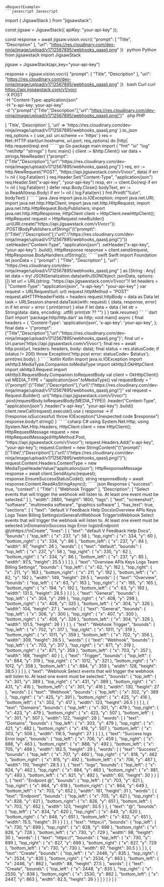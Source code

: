 
    <RequestExample>
    ```javascript Javascript
import { JigsawStack } from "jigsawstack";

const jigsaw = JigsawStack({ apiKey: "your-api-key" });

const response = await jigsaw.vision.vocr({
      "prompt": [
            "Title",
            "Description"
      ],
      "url": "https://res.cloudinary.com/dev-ninja/image/upload/v1712567895/webhooks_qaaslj.png"
})
    ```
    ```python Python
from jigsawstack import JigsawStack

jigsaw = JigsawStack(api_key="your-api-key")

response = jigsaw.vision.vocr({
      "prompt": [
            "Title",
            "Description"
      ],
      "url": "https://res.cloudinary.com/dev-ninja/image/upload/v1712567895/webhooks_qaaslj.png"
})
    ```
    ```bash Curl
curl https://api.jigsawstack.com/v1/vocr \
 -X POST \
 -H "Content-Type: application/json" \
 -H "x-api-key: your-api-key" \
 -d "{\"prompt\":[\"Title\",\"Description\"],\"url\":\"https://res.cloudinary.com/dev-ninja/image/upload/v1712567895/webhooks_qaaslj.png\"}"
    ```
    ```php PHP
<?php
$ch = curl_init();
curl_setopt($ch, CURLOPT_URL, 'https://api.jigsawstack.com/v1/vocr');
curl_setopt($ch, CURLOPT_RETURNTRANSFER, true);
curl_setopt($ch, CURLOPT_CUSTOMREQUEST, 'POST');
curl_setopt($ch, CURLOPT_HTTPHEADER, [
    'Content-Type: application/json',
    'x-api-key: your-api-key',
]);
curl_setopt($ch, CURLOPT_POSTFIELDS, '{"prompt":["Title","Description"],"url":"https://res.cloudinary.com/dev-ninja/image/upload/v1712567895/webhooks_qaaslj.png"}');

$response = curl_exec($ch);

curl_close($ch);

    ```
    ```ruby Ruby
require 'net/http'
require 'json'

uri = URI('https://api.jigsawstack.com/v1/vocr')
req = Net::HTTP::Post.new(uri)
req.content_type = 'application/json'
req['x-api-key'] = 'your-api-key'

req.body = {
  'prompt' => [
    'Title',
    'Description'
  ],
  'url' => 'https://res.cloudinary.com/dev-ninja/image/upload/v1712567895/webhooks_qaaslj.png'
}.to_json

req_options = {
  use_ssl: uri.scheme == 'https'
}
res = Net::HTTP.start(uri.hostname, uri.port, req_options) do |http|
  http.request(req)
end

    ```
    ```go Go
package main

import (
	"fmt"
	"io"
	"log"
	"net/http"
	"strings"
)

func main() {
	client := &http.Client{}
	var data = strings.NewReader(`{"prompt":["Title","Description"],"url":"https://res.cloudinary.com/dev-ninja/image/upload/v1712567895/webhooks_qaaslj.png"}`)
	req, err := http.NewRequest("POST", "https://api.jigsawstack.com/v1/vocr", data)
	if err != nil {
		log.Fatal(err)
	}
	req.Header.Set("Content-Type", "application/json")
	req.Header.Set("x-api-key", "your-api-key")
	resp, err := client.Do(req)
	if err != nil {
		log.Fatal(err)
	}
	defer resp.Body.Close()
	bodyText, err := io.ReadAll(resp.Body)
	if err != nil {
		log.Fatal(err)
	}
	fmt.Printf("%s\n", bodyText)
}

    ```
    ```java Java
import java.io.IOException;
import java.net.URI;
import java.net.http.HttpClient;
import java.net.http.HttpRequest;
import java.net.http.HttpRequest.BodyPublishers;
import java.net.http.HttpResponse;

HttpClient client = HttpClient.newHttpClient();

HttpRequest request = HttpRequest.newBuilder()
    .uri(URI.create("https://api.jigsawstack.com/v1/vocr"))
    .POST(BodyPublishers.ofString("{\"prompt\":[\"Title\",\"Description\"],\"url\":\"https://res.cloudinary.com/dev-ninja/image/upload/v1712567895/webhooks_qaaslj.png\"}"))
    .setHeader("Content-Type", "application/json")
    .setHeader("x-api-key", "your-api-key")
    .build();

HttpResponse<String> response = client.send(request, HttpResponse.BodyHandlers.ofString());

    ```
    ```swift Swift
import Foundation

let jsonData = [
    "prompt": [
        "Title",
        "Description"
    ],
    "url": "https://res.cloudinary.com/dev-ninja/image/upload/v1712567895/webhooks_qaaslj.png"
] as [String : Any]
let data = try! JSONSerialization.data(withJSONObject: jsonData, options: [])

let url = URL(string: "https://api.jigsawstack.com/v1/vocr")!
let headers = [
    "Content-Type": "application/json",
    "x-api-key": "your-api-key"
]

var request = URLRequest(url: url)
request.httpMethod = "POST"
request.allHTTPHeaderFields = headers
request.httpBody = data as Data

let task = URLSession.shared.dataTask(with: request) { (data, response, error) in
    if let error = error {
        print(error)
    } else if let data = data {
        let str = String(data: data, encoding: .utf8)
        print(str ?? "")
    }
}

task.resume()

    ```
    ```dart Dart
import 'package:http/http.dart' as http;

void main() async {
  final headers = {
    'Content-Type': 'application/json',
    'x-api-key': 'your-api-key',
  };

  final data = '{"prompt":["Title","Description"],"url":"https://res.cloudinary.com/dev-ninja/image/upload/v1712567895/webhooks_qaaslj.png"}';

  final url = Uri.parse('https://api.jigsawstack.com/v1/vocr');

  final res = await http.post(url, headers: headers, body: data);
  final status = res.statusCode;
  if (status != 200) throw Exception('http.post error: statusCode= $status');

  print(res.body);
}

    ```
    ```kotlin Kotlin
import java.io.IOException
import okhttp3.MediaType.Companion.toMediaType
import okhttp3.OkHttpClient
import okhttp3.Request
import okhttp3.RequestBody.Companion.toRequestBody

val client = OkHttpClient()

val MEDIA_TYPE = "application/json".toMediaType()

val requestBody = "{\"prompt\":[\"Title\",\"Description\"],\"url\":\"https://res.cloudinary.com/dev-ninja/image/upload/v1712567895/webhooks_qaaslj.png\"}"

val request = Request.Builder()
  .url("https://api.jigsawstack.com/v1/vocr")
  .post(requestBody.toRequestBody(MEDIA_TYPE))
  .header("Content-Type", "application/json")
  .header("x-api-key", "your-api-key")
  .build()

client.newCall(request).execute().use { response ->
  if (!response.isSuccessful) throw IOException("Unexpected code $response")
  response.body!!.string()
}

    ```
    ```csharp C#
using System.Net.Http;
using System.Net.Http.Headers;

HttpClient client = new HttpClient();

HttpRequestMessage request = new HttpRequestMessage(HttpMethod.Post, "https://api.jigsawstack.com/v1/vocr");

request.Headers.Add("x-api-key", "your-api-key");

request.Content = new StringContent("{\"prompt\":[\"Title\",\"Description\"],\"url\":\"https://res.cloudinary.com/dev-ninja/image/upload/v1712567895/webhooks_qaaslj.png\"}");
request.Content.Headers.ContentType = new MediaTypeHeaderValue("application/json");

HttpResponseMessage response = await client.SendAsync(request);
response.EnsureSuccessStatusCode();
string responseBody = await response.Content.ReadAsStringAsync();

    ```
    </RequestExample>
    <ResponseExample>
    ```json Response
{
      "success": true,
      "context": {
            "Title": [
                  "Webhook Trigger"
            ],
            "Description": [
                  "Select events that will trigger the webhook will listen to. At least one event must be selected."
            ]
      },
      "width": 2880,
      "height": 1800,
      "tags": [
            "text",
            "screenshot",
            "software",
            "multimedia software",
            "graphics software"
      ],
      "has_text": true,
      "sections": [
            {
                  "text": "default V Feedback Help Docs\nOverview APIs Keys Logs Team Billing Settings\nGeneral\nWebhook Trigger\nWebhook Select events that will trigger the webhook will listen to. At least one event must be selected.\nDomains\nSuccess logs Error logs\nEndpoint @\nhttps://\nCreate",
                  "lines": [
                        {
                              "text": "default V Feedback Help Docs",
                              "bounds": {
                                    "top_left": {
                                          "x": 237,
                                          "y": 58
                                    },
                                    "top_right": {
                                          "x": 334,
                                          "y": 60
                                    },
                                    "bottom_right": {
                                          "x": 334,
                                          "y": 86
                                    },
                                    "bottom_left": {
                                          "x": 237,
                                          "y": 84
                                    },
                                    "width": 97,
                                    "height": 26
                              },
                              "words": [
                                    {
                                          "text": "default",
                                          "bounds": {
                                                "top_left": {
                                                      "x": 237,
                                                      "y": 58
                                                },
                                                "top_right": {
                                                      "x": 335,
                                                      "y": 62
                                                },
                                                "bottom_right": {
                                                      "x": 334,
                                                      "y": 86
                                                },
                                                "bottom_left": {
                                                      "x": 237,
                                                      "y": 85
                                                },
                                                "width": 97.5,
                                                "height": 25.5
                                          }
                                    }
                              ]
                        },
                        {
                              "text": "Overview APIs Keys Logs Team Billing Settings",
                              "bounds": {
                                    "top_left": {
                                          "x": 62,
                                          "y": 162
                                    },
                                    "top_right": {
                                          "x": 211,
                                          "y": 163
                                    },
                                    "bottom_right": {
                                          "x": 211,
                                          "y": 192
                                    },
                                    "bottom_left": {
                                          "x": 62,
                                          "y": 192
                                    },
                                    "width": 149,
                                    "height": 29.5
                              },
                              "words": [
                                    {
                                          "text": "Overview",
                                          "bounds": {
                                                "top_left": {
                                                      "x": 63,
                                                      "y": 163
                                                },
                                                "top_right": {
                                                      "x": 195,
                                                      "y": 165
                                                },
                                                "bottom_right": {
                                                      "x": 194,
                                                      "y": 192
                                                },
                                                "bottom_left": {
                                                      "x": 63,
                                                      "y": 193
                                                },
                                                "width": 131.5,
                                                "height": 28.5
                                          }
                                    }
                              ]
                        },
                        {
                              "text": "General",
                              "bounds": {
                                    "top_left": {
                                          "x": 304,
                                          "y": 299
                                    },
                                    "top_right": {
                                          "x": 408,
                                          "y": 298
                                    },
                                    "bottom_right": {
                                          "x": 408,
                                          "y": 325
                                    },
                                    "bottom_left": {
                                          "x": 304,
                                          "y": 326
                                    },
                                    "width": 104,
                                    "height": 27
                              },
                              "words": [
                                    {
                                          "text": "General",
                                          "bounds": {
                                                "top_left": {
                                                      "x": 306,
                                                      "y": 300
                                                },
                                                "top_right": {
                                                      "x": 407,
                                                      "y": 300
                                                },
                                                "bottom_right": {
                                                      "x": 406,
                                                      "y": 326
                                                },
                                                "bottom_left": {
                                                      "x": 304,
                                                      "y": 326
                                                },
                                                "width": 101.5,
                                                "height": 26
                                          }
                                    }
                              ]
                        },
                        {
                              "text": "Webhook Trigger",
                              "bounds": {
                                    "top_left": {
                                          "x": 702,
                                          "y": 317
                                    },
                                    "top_right": {
                                          "x": 1011,
                                          "y": 319
                                    },
                                    "bottom_right": {
                                          "x": 1011,
                                          "y": 359
                                    },
                                    "bottom_left": {
                                          "x": 702,
                                          "y": 356
                                    },
                                    "width": 309,
                                    "height": 39.5
                              },
                              "words": [
                                    {
                                          "text": "Webhook",
                                          "bounds": {
                                                "top_left": {
                                                      "x": 703,
                                                      "y": 317
                                                },
                                                "top_right": {
                                                      "x": 871,
                                                      "y": 319
                                                },
                                                "bottom_right": {
                                                      "x": 871,
                                                      "y": 359
                                                },
                                                "bottom_left": {
                                                      "x": 703,
                                                      "y": 357
                                                },
                                                "width": 168,
                                                "height": 40
                                          }
                                    },
                                    {
                                          "text": "Trigger",
                                          "bounds": {
                                                "top_left": {
                                                      "x": 884,
                                                      "y": 319
                                                },
                                                "top_right": {
                                                      "x": 1012,
                                                      "y": 321
                                                },
                                                "bottom_right": {
                                                      "x": 1012,
                                                      "y": 358
                                                },
                                                "bottom_left": {
                                                      "x": 884,
                                                      "y": 359
                                                },
                                                "width": 128,
                                                "height": 38.5
                                          }
                                    }
                              ]
                        },
                        {
                              "text": "Webhook Select events that will trigger the webhook will listen to. At least one event must be selected.",
                              "bounds": {
                                    "top_left": {
                                          "x": 301,
                                          "y": 389
                                    },
                                    "top_right": {
                                          "x": 431,
                                          "y": 389
                                    },
                                    "bottom_right": {
                                          "x": 431,
                                          "y": 416
                                    },
                                    "bottom_left": {
                                          "x": 301,
                                          "y": 416
                                    },
                                    "width": 130,
                                    "height": 27
                              },
                              "words": [
                                    {
                                          "text": "Webhook",
                                          "bounds": {
                                                "top_left": {
                                                      "x": 302,
                                                      "y": 389
                                                },
                                                "top_right": {
                                                      "x": 425,
                                                      "y": 391
                                                },
                                                "bottom_right": {
                                                      "x": 425,
                                                      "y": 416
                                                },
                                                "bottom_left": {
                                                      "x": 302,
                                                      "y": 417
                                                },
                                                "width": 123,
                                                "height": 26.5
                                          }
                                    }
                              ]
                        },
                        {
                              "text": "Domains",
                              "bounds": {
                                    "top_left": {
                                          "x": 301,
                                          "y": 479
                                    },
                                    "top_right": {
                                          "x": 423,
                                          "y": 479
                                    },
                                    "bottom_right": {
                                          "x": 423,
                                          "y": 507
                                    },
                                    "bottom_left": {
                                          "x": 301,
                                          "y": 507
                                    },
                                    "width": 122,
                                    "height": 28
                              },
                              "words": [
                                    {
                                          "text": "Domains",
                                          "bounds": {
                                                "top_left": {
                                                      "x": 303,
                                                      "y": 479
                                                },
                                                "top_right": {
                                                      "x": 421,
                                                      "y": 482
                                                },
                                                "bottom_right": {
                                                      "x": 418,
                                                      "y": 507
                                                },
                                                "bottom_left": {
                                                      "x": 303,
                                                      "y": 508
                                                },
                                                "width": 116.5,
                                                "height": 27
                                          }
                                    }
                              ]
                        },
                        {
                              "text": "Success logs Error logs",
                              "bounds": {
                                    "top_left": {
                                          "x": 706,
                                          "y": 459
                                    },
                                    "top_right": {
                                          "x": 888,
                                          "y": 463
                                    },
                                    "bottom_right": {
                                          "x": 888,
                                          "y": 492
                                    },
                                    "bottom_left": {
                                          "x": 705,
                                          "y": 488
                                    },
                                    "width": 182.5,
                                    "height": 29
                              },
                              "words": [
                                    {
                                          "text": "Success",
                                          "bounds": {
                                                "top_left": {
                                                      "x": 707,
                                                      "y": 460
                                                },
                                                "top_right": {
                                                      "x": 818,
                                                      "y": 462
                                                },
                                                "bottom_right": {
                                                      "x": 815,
                                                      "y": 492
                                                },
                                                "bottom_left": {
                                                      "x": 706,
                                                      "y": 487
                                                },
                                                "width": 110,
                                                "height": 28.5
                                          }
                                    },
                                    {
                                          "text": "logs",
                                          "bounds": {
                                                "top_left": {
                                                      "x": 824,
                                                      "y": 462
                                                },
                                                "top_right": {
                                                      "x": 884,
                                                      "y": 463
                                                },
                                                "bottom_right": {
                                                      "x": 881,
                                                      "y": 493
                                                },
                                                "bottom_left": {
                                                      "x": 821,
                                                      "y": 492
                                                },
                                                "width": 60,
                                                "height": 30
                                          }
                                    }
                              ]
                        },
                        {
                              "text": "Endpoint @",
                              "bounds": {
                                    "top_left": {
                                          "x": 703,
                                          "y": 621
                                    },
                                    "top_right": {
                                          "x": 864,
                                          "y": 618
                                    },
                                    "bottom_right": {
                                          "x": 864,
                                          "y": 649
                                    },
                                    "bottom_left": {
                                          "x": 703,
                                          "y": 652
                                    },
                                    "width": 161,
                                    "height": 31
                              },
                              "words": [
                                    {
                                          "text": "Endpoint",
                                          "bounds": {
                                                "top_left": {
                                                      "x": 705,
                                                      "y": 621
                                                },
                                                "top_right": {
                                                      "x": 828,
                                                      "y": 621
                                                },
                                                "bottom_right": {
                                                      "x": 826,
                                                      "y": 651
                                                },
                                                "bottom_left": {
                                                      "x": 703,
                                                      "y": 652
                                                },
                                                "width": 123,
                                                "height": 30.5
                                          }
                                    },
                                    {
                                          "text": "@",
                                          "bounds": {
                                                "top_left": {
                                                      "x": 834,
                                                      "y": 620
                                                },
                                                "top_right": {
                                                      "x": 849,
                                                      "y": 620
                                                },
                                                "bottom_right": {
                                                      "x": 848,
                                                      "y": 651
                                                },
                                                "bottom_left": {
                                                      "x": 832,
                                                      "y": 651
                                                },
                                                "width": 15.5,
                                                "height": 31
                                          }
                                    }
                              ]
                        },
                        {
                              "text": "https://",
                              "bounds": {
                                    "top_left": {
                                          "x": 730,
                                          "y": 699
                                    },
                                    "top_right": {
                                          "x": 828,
                                          "y": 698
                                    },
                                    "bottom_right": {
                                          "x": 828,
                                          "y": 728
                                    },
                                    "bottom_left": {
                                          "x": 730,
                                          "y": 729
                                    },
                                    "width": 98,
                                    "height": 30
                              },
                              "words": [
                                    {
                                          "text": "https://",
                                          "bounds": {
                                                "top_left": {
                                                      "x": 730,
                                                      "y": 699
                                                },
                                                "top_right": {
                                                      "x": 827,
                                                      "y": 699
                                                },
                                                "bottom_right": {
                                                      "x": 827,
                                                      "y": 729
                                                },
                                                "bottom_left": {
                                                      "x": 730,
                                                      "y": 730
                                                },
                                                "width": 97,
                                                "height": 30.5
                                          }
                                    }
                              ]
                        },
                        {
                              "text": "Create",
                              "bounds": {
                                    "top_left": {
                                          "x": 2446,
                                          "y": 835
                                    },
                                    "top_right": {
                                          "x": 2534,
                                          "y": 835
                                    },
                                    "bottom_right": {
                                          "x": 2534,
                                          "y": 863
                                    },
                                    "bottom_left": {
                                          "x": 2446,
                                          "y": 862
                                    },
                                    "width": 88,
                                    "height": 27.5
                              },
                              "words": [
                                    {
                                          "text": "Create",
                                          "bounds": {
                                                "top_left": {
                                                      "x": 2448,
                                                      "y": 835
                                                },
                                                "top_right": {
                                                      "x": 2530,
                                                      "y": 838
                                                },
                                                "bottom_right": {
                                                      "x": 2530,
                                                      "y": 862
                                                },
                                                "bottom_left": {
                                                      "x": 2447,
                                                      "y": 863
                                                },
                                                "width": 82.5,
                                                "height": 26
                                          }
                                    }
                              ]
                        }
                  ]
            }
      ]
}
    ```
    </ResponseExample>
    
    